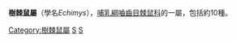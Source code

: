 {{Automatic taxobox
| taxon = Echimys
| authority = G. Cuvier, 1809
| image = Echimys chrysurus.tif
| image_caption = 
}}

'''樹棘鼠屬'''（學名''Echimys''），[[哺乳綱|哺乳綱]][[嚙齒目|嚙齒目]][[棘鼠科|棘鼠科]]的一屬，包括約10種。
{{Taxonbar|from=Q911368}}

[[Category:樹棘鼠屬|Category:樹棘鼠屬]]
[[Category:棘鼠科|S]]
[[Category:1809年描述的分类群|S]]


{{mammal-stub}}